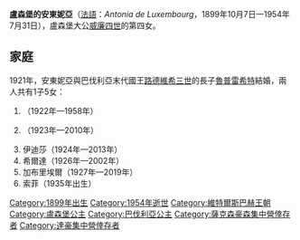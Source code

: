 {{Multiple issues|
{{Expand language|1=en|time=2020-10-04T06:10:18+00:00}}
{{Unreferenced|time=2020-10-04T06:10:18+00:00}}
{{Orphan|time=2020-10-04T06:10:18+00:00}}
}}
{{Infobox noble
| name        = 盧森堡的安東妮亞
| image       = Antonia of Luxembourg (Luxlux12).jpg
| birth_date  = {{birth date|1899|10|7|df=y}}
| birth_place = {{flag|Kingdom of Bavaria}}[[倫格里斯|倫格里斯]]
| death_date  = {{death date and age|1954|7|31|1899|10|7|df=y}}
| death_place = {{flag|Switzerland}}{{le|倫澤海德|Lenzerheide}}
| noble family= [[拿騷王朝|拿騷-威爾堡]]
| father      = [[威廉四世_(盧森堡大公)|盧森堡大公威廉四世]]
| mother      = [[瑪麗亞·安娜_(布拉干薩)|布拉干薩的瑪麗亞·安娜]]
}}

'''盧森堡的安東妮亞'''（[[法語|法語]]：''Antonia de Luxembourg''，1899年10月7日—1954年7月31日），盧森堡大公[[威廉四世_(盧森堡大公)|威廉四世]]的第四女。

== 家庭 ==
1921年，安東妮亞與巴伐利亞末代國王[[路德維希三世_(巴伐利亞)|路德維希三世]]的長子[[魯普雷希特_(巴伐利亞王儲)|魯普雷希特]]結婚，兩人共有1子5女：
# {{le|巴伐利亞的海因里希 (1922-1958)|Prince Heinrich of Bavaria (1922–1958)|海因里希}}（1922年—1958年）
# {{le|巴伐利亞的伊爾明加德|Princess Irmingard of Bavaria|伊爾明加德}}（1923年—2010年）
# 伊迪莎（1924年—2013年）
# 希爾達（1926年—2002年）
# 加布里埃爾（1927年—2019年）
# 索菲（1935年出生）

[[Category:1899年出生|Category:1899年出生]]
[[Category:1954年逝世|Category:1954年逝世]]
[[Category:維特爾斯巴赫王朝|Category:維特爾斯巴赫王朝]]
[[Category:盧森堡公主|Category:盧森堡公主]]
[[Category:巴伐利亞公主|Category:巴伐利亞公主]]
[[Category:薩克森豪森集中營倖存者|Category:薩克森豪森集中營倖存者]]
[[Category:達豪集中營倖存者|Category:達豪集中營倖存者]]